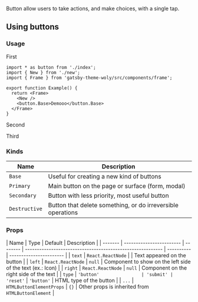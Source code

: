 
Button allow users to take actions, and make choices, with a single tap.

## Using buttons

<ButtonImage />

### Usage

First

```tsx playground
import * as button from './index';
import { New } from './new';
import { Frame } from 'gatsby-theme-woly/src/components/frame';

export function Example() {
  return <Frame>
    <New />
    <button.Base>Demooo</button.Base>
  </Frame>
}
```

Second

<Frame>
  <New />
  <button.Base />
</Frame>

Third

<Frame>
  <New />
  <button.Base />
</Frame>

### Kinds

| Name          | Description                                                 |
| ------------- | ----------------------------------------------------------- |
| `Base`        | Useful for creating a new kind of buttons                   |
| `Primary`     | Main button on the page or surface (form, modal)            |
| `Secondary`   | Button with less priority, most useful button               |
| `Destructive` | Button that delete something, or do irreversible operations |

### Props

| Name    | Type                     | Default  | Description                                                |
| ------- | ------------------------ | -------- | ---------------------------------------------------------- | ---------- | ----------------------- |
| `text`  | `React.ReactNode`        |          | Text appeared on the button                                |
| `left`  | `React.ReactNode`        | `null`   | Component to show on the left side of the text (ex.: Icon) |
| `right` | `React.ReactNode`        | `null`   | Component on the right side of the text                    |
| `type`  | `'button'                | 'submit' | 'reset'`                                                   | `'button'` | HTML type of the button |
| `...`   | `HTMLButtonElementProps` | `{}`     | Other props is inherited from `HTMLButtonElement`          |

